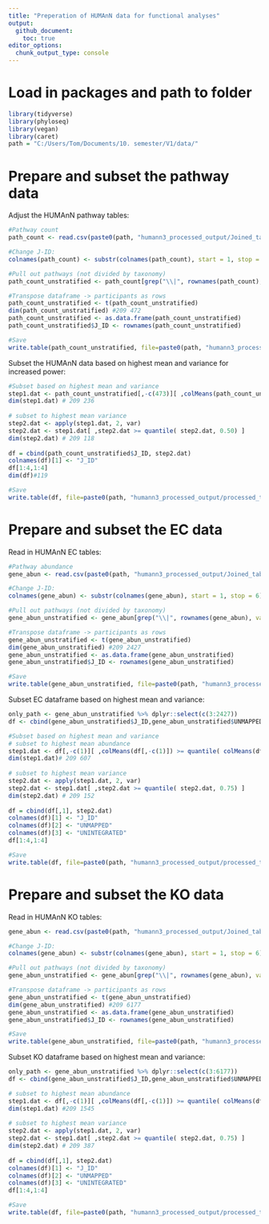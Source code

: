 ```yaml
---
title: "Preperation of HUMAnN data for functional analyses"
output:
  github_document:
    toc: true
editor_options:
  chunk_output_type: console
---
```

# Load in packages and path to folder
```r
library(tidyverse)
library(phyloseq)
library(vegan)
library(caret)
path = "C:/Users/Tom/Documents/10. semester/V1/data/"
```

# Prepare and subset the pathway data

Adjust the HUMAnN pathway tables:
```r
#Pathway count
path_count <- read.csv(paste0(path, "humann3_processed_output/Joined_tables/", "Joined_pathabundance.tsv"), sep = "\t", strip.white = T, stringsAsFactors = F, row.names = 1)

#Change J-ID:
colnames(path_count) <- substr(colnames(path_count), start = 1, stop = 6)

#Pull out pathways (not divided by taxonomy)
path_count_unstratified <- path_count[grep("\\|", rownames(path_count), value=T, invert=T),]

#Transpose dataframe -> participants as rows
path_count_unstratified <- t(path_count_unstratified)
dim(path_count_unstratified) #209 472
path_count_unstratified <- as.data.frame(path_count_unstratified)
path_count_unstratified$J_ID <- rownames(path_count_unstratified)

#Save
write.table(path_count_unstratified, file=paste0(path, "humann3_processed_output/processed_tables/", "pathway_count_unstratified.txt"), col.names = T, row.names = F, quote = F, sep = '\t')

```

Subset the HUMAnN data based on highest mean and variance for increased power:
```r

#Subset based on highest mean and variance
step1.dat <- path_count_unstratified[,-c(473)][ ,colMeans(path_count_unstratified[,-c(473)]) >= quantile( colMeans(path_count_unstratified[,-c(473)]), 0.5) ]
dim(step1.dat) # 209 236
                
# subset to highest mean variance
step2.dat <- apply(step1.dat, 2, var)
step2.dat <- step1.dat[ ,step2.dat >= quantile( step2.dat, 0.50) ]
dim(step2.dat) # 209 118
                
df = cbind(path_count_unstratified$J_ID, step2.dat)
colnames(df)[1] <- "J_ID"
df[1:4,1:4]
dim(df)#119

#Save
write.table(df, file=paste0(path, "humann3_processed_output/processed_tables/", "pathway_count_unstratified_mean50_var50.txt"), col.names = T, row.names = F, quote = F, sep = '\t') 
```

# Prepare and subset the EC data

Read in HUMAnN EC tables:
```r
#Pathway abundance
gene_abun <- read.csv(paste0(path, "humann3_processed_output/Joined_tables/", "Joined_genefamilies_relab_EC_rename.tsv"), sep = "\t", strip.white = T, stringsAsFactors = F, row.names = 1)

#Change J-ID:
colnames(gene_abun) <- substr(colnames(gene_abun), start = 1, stop = 6)

#Pull out pathways (not divided by taxonomy)
gene_abun_unstratified <- gene_abun[grep("\\|", rownames(gene_abun), value=T, invert=T),]

#Transpose dataframe -> participants as rows
gene_abun_unstratified <- t(gene_abun_unstratified)
dim(gene_abun_unstratified) #209 2427
gene_abun_unstratified <- as.data.frame(gene_abun_unstratified)
gene_abun_unstratified$J_ID <- rownames(gene_abun_unstratified)

#Save
write.table(gene_abun_unstratified, file=paste0(path, "humann3_processed_output/processed_tables/", "EC_relab_unstratified.txt"), col.names = T, row.names = F, quote = F, sep = '\t')

```

Subset EC dataframe based on highest mean and variance:
```r
only_path <- gene_abun_unstratified %>% dplyr::select(c(3:2427))
df <- cbind(gene_abun_unstratified$J_ID,gene_abun_unstratified$UNMAPPED,gene_abun_unstratified$UNGROUPED, only_path)

#Subset based on highest mean and variance
# subset to highest mean abundance
step1.dat <- df[,-c(1)][ ,colMeans(df[,-c(1)]) >= quantile( colMeans(df[,-c(1)]), 0.75) ]
dim(step1.dat)# 209 607
                
# subset to highest mean variance
step2.dat <- apply(step1.dat, 2, var)
step2.dat <- step1.dat[ ,step2.dat >= quantile( step2.dat, 0.75) ]
dim(step2.dat) # 209 152
                
df = cbind(df[,1], step2.dat)
colnames(df)[1] <- "J_ID"
colnames(df)[2] <- "UNMAPPED"
colnames(df)[3] <- "UNINTEGRATED"
df[1:4,1:4]

#Save
write.table(df, file=paste0(path, "humann3_processed_output/processed_tables/", "EC_relab_unstratified_mean75_var75.txt"), col.names = T, row.names = F, quote = F, sep = '\t')  
```

# Prepare and subset the KO data

Read in HUMAnN KO tables:
```r
gene_abun <- read.csv(paste0(path, "humann3_processed_output/Joined_tables/", "Joined_genefamilies_relab_KO_rename.tsv"), sep = "\t", strip.white = T, stringsAsFactors = F, row.names = 1)

#Change J-ID:
colnames(gene_abun) <- substr(colnames(gene_abun), start = 1, stop = 6)

#Pull out pathways (not divided by taxonomy)
gene_abun_unstratified <- gene_abun[grep("\\|", rownames(gene_abun), value=T, invert=T),]

#Transpose dataframe -> participants as rows
gene_abun_unstratified <- t(gene_abun_unstratified)
dim(gene_abun_unstratified) #209 6177
gene_abun_unstratified <- as.data.frame(gene_abun_unstratified)
gene_abun_unstratified$J_ID <- rownames(gene_abun_unstratified)

#Save
write.table(gene_abun_unstratified, file=paste0(path, "humann3_processed_output/processed_tables/", "KO_relab_unstratified.txt"), col.names = T, row.names = F, quote = F, sep = '\t')

```

Subset KO dataframe based on highest mean and variance:
```r
only_path <- gene_abun_unstratified %>% dplyr::select(c(3:6177))
df <- cbind(gene_abun_unstratified$J_ID,gene_abun_unstratified$UNMAPPED,gene_abun_unstratified$UNGROUPED, only_path)

# subset to highest mean abundance
step1.dat <- df[,-c(1)][ ,colMeans(df[,-c(1)]) >= quantile( colMeans(df[,-c(1)]), 0.75) ]
dim(step1.dat) #209 1545
                
# subset to highest mean variance
step2.dat <- apply(step1.dat, 2, var)
step2.dat <- step1.dat[ ,step2.dat >= quantile( step2.dat, 0.75) ]
dim(step2.dat) # 209 387
                
df = cbind(df[,1], step2.dat)
colnames(df)[1] <- "J_ID"
colnames(df)[2] <- "UNMAPPED"
colnames(df)[3] <- "UNINTEGRATED"
df[1:4,1:4]

#Save
write.table(df, file=paste0(path, "humann3_processed_output/processed_tables/", "KO_relab_unstratified_mean75_var75.txt"), col.names = T, row.names = F, quote = F, sep = '\t') 

```

